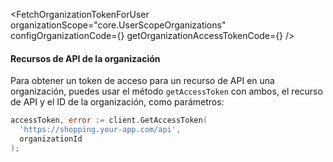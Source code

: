 

<FetchOrganizationTokenForUser
  organizationScope="core.UserScopeOrganizations"
  configOrganizationCode={<ConfigOrganizationCode />}
  getOrganizationAccessTokenCode={<GetOrganizationAccessTokenCode />}
/>

#### Recursos de API de la organización

Para obtener un token de acceso para un recurso de API en una organización, puedes usar el método `getAccessToken` con ambos, el recurso de API y el ID de la organización, como parámetros:

```go
accessToken, error := client.GetAccessToken(
  'https://shopping.your-app.com/api',
  organizationId
);
```
